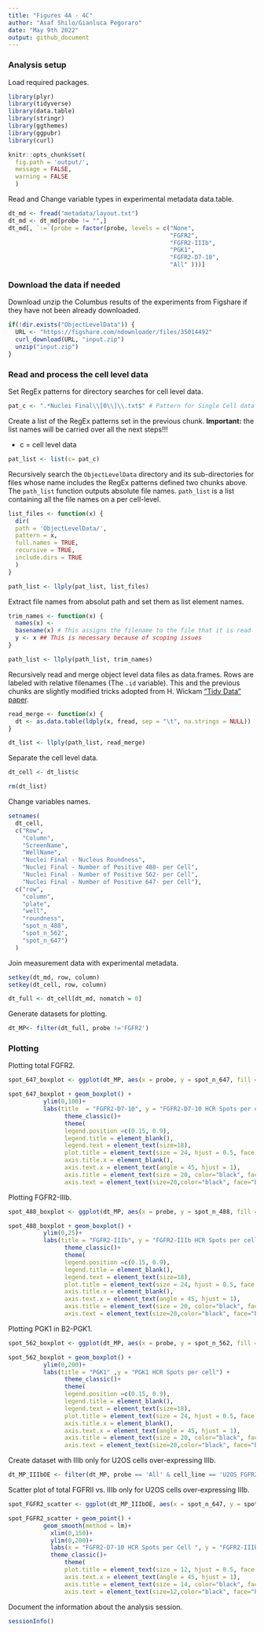 ```yaml
---
title: "Figures 4A - 4C"
author: "Asaf Shilo/Gianluca Pegoraro"
date: "May 9th 2022"
output: github_document
---
```


### Analysis setup

Load required packages.

```r
library(plyr)
library(tidyverse)
library(data.table)
library(stringr)
library(ggthemes)
library(ggpubr)
library(curl)
```

```r
knitr::opts_chunk$set(
  fig.path = 'output/',
  message = FALSE,
  warning = FALSE
  )
```

Read and Change variable types in experimental metadata data.table.

```r
dt_md <- fread("metadata/layout.txt")
dt_md <- dt_md[probe != "",]
dt_md[, `:=`(probe = factor(probe, levels = c("None", 
                                              "FGFR2",
                                              "FGFR2-IIIb",
                                              "PGK1",
                                              "FGFR2-D7-10",
                                              "All" )))]
```

### Download the data if needed

Download unzip the Columbus results of the experiments from Figshare if they have not been already downloaded.

```r
if(!dir.exists("ObjectLevelData")) {
  URL <- "https://figshare.com/ndownloader/files/35014492"
  curl_download(URL, "input.zip")
  unzip("input.zip")
}
```

### Read and process the cell level data

Set RegEx patterns for directory searches for cell level data.

```r
pat_c <- ".*Nuclei Final\\[0\\]\\.txt$" # Pattern for Single Cell data files
```

Create a list of the RegEx patterns set in the previous chunk. **Important:** the list names will be carried over all the next steps!!!

-   c = cell level data

```r
pat_list <- list(c= pat_c)
```

Recursively search the `ObjectLevelData` directory and its sub-directories for files whose name includes the RegEx patterns defined two chunks above. The `path_list` function outputs absolute file names. `path_list` is a list containing all the file names on a per cell-level.

```r
list_files <- function(x) {
  dir(
  path = 'ObjectLevelData/',
  pattern = x,
  full.names = TRUE,
  recursive = TRUE,
  include.dirs = TRUE
  )
}

path_list <- llply(pat_list, list_files) 
```

Extract file names from absolut path and set them as list element names.

```r
trim_names <- function(x) {
  names(x) <-
  basename(x) # This assigns the filename to the file that it is read
  y <- x ## This is necessary because of scoping issues
}

path_list <- llply(path_list, trim_names) 
```

Recursively read and merge object level data files as data.frames. Rows are labeled with relative filenames (The `.id` variable). This and the previous chunks are slightly modified tricks adopted from H. Wickam ["Tidy Data" paper](http://vita.had.co.nz/papers/tidy-data.pdf).

```r
read_merge <- function(x) {
  dt <- as.data.table(ldply(x, fread, sep = "\t", na.strings = NULL))
}

dt_list <- llply(path_list, read_merge)
```

Separate the cell level data.

```r
dt_cell <- dt_list$c

rm(dt_list)
```

Change variables names.

```r
setnames(
  dt_cell,
  c("Row",
    "Column",
    "ScreenName",
    "WellName",
    "Nuclei Final - Nucleus Roundness",
    "Nuclei Final - Number of Positive 488- per Cell",
    "Nuclei Final - Number of Positive 562- per Cell",
    "Nuclei Final - Number of Positive 647- per Cell"),
  c("row",
    "column",
    "plate",
    "well",
    "roundness",
    "spot_n_488",
    "spot_n_562",
    "spot_n_647")
  )
```

Join measurement data with experimental metadata.

```r
setkey(dt_md, row, column)
setkey(dt_cell, row, column)

dt_full <- dt_cell[dt_md, nomatch = 0] 
```

Generate datasets for plotting.

```r
dt_MP<- filter(dt_full, probe !='FGFR2')
```

### Plotting

Plotting total FGFR2.

```r
spot_647_boxplot <- ggplot(dt_MP, aes(x = probe, y = spot_n_647, fill = cell_line))

spot_647_boxplot + geom_boxplot() +
          ylim(0,100)+
          labs(title  = "FGFR2-D7-10", y = "FGFR2-D7-10 HCR Spots per cell") +
                theme_classic()+
                theme(
                legend.position =c(0.15, 0.9),
                legend.title = element_blank(),
                legend.text = element_text(size=18),
                plot.title = element_text(size = 24, hjust = 0.5, face = "bold"),
                axis.title.x = element_blank(),
                axis.text.x = element_text(angle = 45, hjust = 1),
                axis.title = element_text(size = 20, color="black", face="bold"),
                axis.text = element_text(size=20,color="black", face="bold"))
```

Plotting FGFR2-IIIb.

```r
spot_488_boxplot <- ggplot(dt_MP, aes(x = probe, y = spot_n_488, fill = cell_line))

spot_488_boxplot + geom_boxplot() +
          ylim(0,25)+
          labs(title = "FGFR2-IIIb", y = "FGFR2-IIIb HCR Spots per cell") +
                theme_classic()+
                theme(
                legend.position =c(0.15, 0.9),
                legend.title = element_blank(),
                legend.text = element_text(size=18),
                plot.title = element_text(size = 24, hjust = 0.5, face = "bold"),
                axis.title.x = element_blank(),
                axis.text.x = element_text(angle = 45, hjust = 1),
                axis.title = element_text(size = 20, color="black", face="bold"),
                axis.text = element_text(size=20,color="black", face="bold"))
```

Plotting PGK1 in B2-PGK1.

```r
spot_562_boxplot <- ggplot(dt_MP, aes(x = probe, y = spot_n_562, fill = cell_line))

spot_562_boxplot + geom_boxplot() +
          ylim(0,200)+
          labs(title = "PGK1" ,y = "PGK1 HCR Spots per cell") +
                theme_classic()+
                theme(
                legend.position =c(0.15, 0.9),
                legend.title = element_blank(),
                legend.text = element_text(size=18),
                plot.title = element_text(size = 24, hjust = 0.5, face = "bold"),
                axis.title.x = element_blank(),
                axis.text.x = element_text(angle = 45, hjust = 1),
                axis.title = element_text(size = 20, color="black", face="bold"),
                axis.text = element_text(size=20,color="black", face="bold"))
```

Create dataset with IIIb only for U2OS cells over-expressing IIIb.

```r
dt_MP_IIIbOE <- filter(dt_MP, probe == 'All' & cell_line == 'U2OS FGFR2-IIIb')
```

Scatter plot of total FGFRII vs. IIIb only for U2OS cells over-expressing IIIb.

```r
spot_FGFR2_scatter <- ggplot(dt_MP_IIIbOE, aes(x = spot_n_647, y = spot_n_488))

spot_FGFR2_scatter + geom_point() +
          geom_smooth(method = lm)+
            xlim(0,150)+
            ylim(0,200)+
            labs(x = "FGFR2-D7-10 HCR Spots per Cell ", y = "FGFR2-IIIb HCR Spots per Cell") +
            theme_classic()+
                theme(
                plot.title = element_text(size = 12, hjust = 0.5, face = "bold"),
                axis.text.x = element_text(angle = 45, hjust = 1),
                axis.title = element_text(size = 14, color="black", face="bold"),
                axis.text = element_text(size=12,color="black", face="bold"))
```

Document the information about the analysis session. 

```r
sessionInfo()
```

